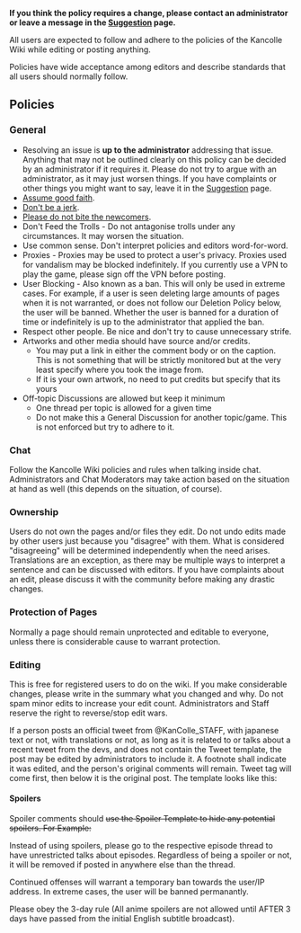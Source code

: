 '''If you think the policy requires a change, please contact an administrator or leave a message in the [[Suggestion ]] page.'''

All users are expected to follow and adhere to the policies of the Kancolle Wiki while editing or posting anything. 

Policies have wide acceptance among editors and describe standards that all users should normally follow.
==Policies==
===<span style="font-size:17px;font-weight:bold;">General</span>===
*Resolving an issue is '''up to the administrator''' addressing that issue. Anything that may not be outlined clearly on this policy can be decided by an administrator if it requires it. Please do not try to argue with an administrator, as it may just worsen things. If you have complaints or other things you might want to say, leave it in the [[Suggestion]] page.
*[[wikipedia:Wikipedia:Assume good faith|Assume good faith]].
*[[wikipedia:meta:Don't be a jerk|Don't be a jerk]].
*[[wikipedia:Wikipedia:Please do not bite the newcomers|Please do not bite the newcomers]].
*Don't Feed the Trolls - Do not antagonise trolls under any circumstances. It may worsen the situation.
*Use common sense. Don't interpret policies and editors word-for-word.
*Proxies - Proxies may be used to protect a user's privacy. Proxies used for vandalism may be blocked indefinitely. If you currently use a VPN to play the game, please sign off the VPN before posting.
*User Blocking - Also known as a ban. This will only be used in extreme cases. For example, if a user is seen deleting large amounts of pages when it is not warranted, or does not follow our Deletion Policy below, the user will be banned. Whether the user is banned for a duration of time or indefinitely is up to the administrator that applied the ban.
*Respect other people. Be nice and don't try to cause unnecessary strife.
*Artworks and other media should have source and/or credits.
**You may put a link in either the comment body or on the caption. This is not something that will be strictly monitored but at the very least specify where you took the image from.
**If it is your own artwork, no need to put credits but specify that its yours
*Off-topic Discussions are allowed but keep it minimum
**One thread per topic is allowed for a given time
**Do not make this a General Discussion for another topic/game. This is not enforced but try to adhere to it.

===Chat===
Follow the Kancolle Wiki policies and rules when talking inside chat. Administrators and Chat Moderators may take action based on the situation at hand as well (this depends on the situation, of course). 
===Ownership===
Users do not own the pages and/or files they edit. Do not undo edits made by other users just because you "disagree" with them. What is considered "disagreeing" will be determined independently when the need arises. Translations are an exception, as there may be multiple ways to interpret a sentence and can be discussed with editors. If you have complaints about an edit, please discuss it with the community before making any drastic changes. 
===Protection of Pages===
Normally a page should remain unprotected and editable to everyone, unless there is considerable cause to warrant protection.
===Editing===
This is free for registered users to do on the wiki. If you make considerable changes, please write in the summary what you changed and why. Do not spam minor edits to increase your edit count. Administrators and Staff reserve the right to reverse/stop edit wars. 

If a person posts an official tweet from @KanColle_STAFF, with japanese text or not, with translations or not, as long as it is related to or talks about a recent tweet from the devs, and does not contain the Tweet template, the post may be edited by administrators to include it. A footnote shall indicate it was edited, and the person's original comments will remain. Tweet tag will come first, then below it is the original post. The template looks like this: {{Tweet}}
====Spoilers====
Spoiler comments should <strike>use the Spoiler Template to hide any potential spoilers. For Example:</strike>
{{Spoilers
 |episode = 4
 |msg = Spoiling the anime.
}}

Instead of using spoilers, please go to the respective episode thread to have unrestricted talks about episodes. Regardless of being a spoiler or not, it will be removed if posted in anywhere else than the thread.

Continued offenses will warrant a temporary ban towards the user/IP address. In extreme cases, the user will be banned permanantly.

Please obey the 3-day rule (All anime spoilers are not allowed until AFTER 3 days have passed from the initial English subtitle broadcast).